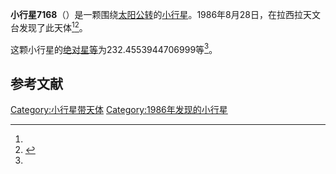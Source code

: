 {{Infobox planet
| bgcolour = #FFFFC0
| name = 7168
| symbol = 
| image = 
| caption = 
| discovery = yes
| discovery_ref = 
| discoverer = {{link-en|亨利·德波鸿诺|Henri Debehogne}}
| discovery_site = [[拉西拉天文台|拉西拉天文台]] 
| discovered = 1986年8月28日
| designations = yes
| mp_name = 
| named_after = 
| alt_names = 1986 QE2/ 1992 HW6 / 1993 TP13
| mp_category = [[主带小行星|主带小行星]]
| orbit_ref = <ref name="a">[http://ssd.jpl.nasa.gov/sbdb.cgi?sstr=7168 7168] {{Wayback|url=http://ssd.jpl.nasa.gov/sbdb.cgi?sstr=7168 |date=20201124023407 }}，小行星數據庫瀏覽器（JPL Small-Body Database Browser）－[[美国国家航空航天局|美国国家航空航天局]]喷气推进实验室</ref>
| epoch = 2456400.5 (2013年4月18日更新)
| aphelion = {{convert|2.56708895250542|AU|km|3|abbr=on|lk=out}}
| perihelion = {{convert|1.92979794353493|AU|km|3|abbr=on}}
| semimajor = {{convert|2.248443448020175|AU|km|3|abbr=on}}
| eccentricity = 0.141718265
| period = 1231.463035 [[日|日]]<br />3.37[[儒略年|儒略年]]
| avg_speed = 
| inclination = 3.914583230991804
| asc_node = 117.2479772814873
| mean_anomaly = 
| arg_peri = 232.4553944706999
| satellites = 
| physical_characteristics = yes
| dimensions = 
| mass = 
| density = 
| surface_grav = 
| escape_velocity = 
| sidereal_day = 
| axial_tilt = 
| pole_ecliptic_lat = 
| pole_ecliptic_lon = 
| albedo = 
| temperatures= 
| temp_name1 = 
| mean_temp_1 = 
| max_temp_1 = 
| temp_name2 = 
| max_temp_2 = 
| spectral_type = 
| abs_magnitude = 232.4553944706999
}}

'''小行星7168'''（{{lang-en|7168}}）是一颗围绕[[太阳|太阳]][[公转|公转]]的[[小行星|小行星]]。1986年8月28日，{{link-en|亨利·德波鸿诺|Henri Debehogne}}在拉西拉天文台发现了此天体<ref name="a" /><ref>{{cite news|title=小行星列表|url=http://cfa-www.harvard.edu/iau/lists/NumberedMPs.txt|accessdate=2013-07-08|newspaper=哈佛大学|archive-date=2008-05-17|archive-url=https://web.archive.org/web/20080517010638/http://cfa-www.harvard.edu/iau/lists/NumberedMPs.txt|dead-url=no}}</ref>。

这颗小行星的[[绝对星等|绝对星等]]为232.4553944706999等<ref name="a" />。

==参考文献==
{{reflist}}
{{Minor Planet Number|[[小行星7167|小行星7167]]|[[小行星7169|小行星7169]]}}

{{小天体}}

[[Category:小行星带天体|Category:小行星带天体]]
[[Category:1986年发现的小行星|Category:1986年发现的小行星]]

{{asteroid-stub}}